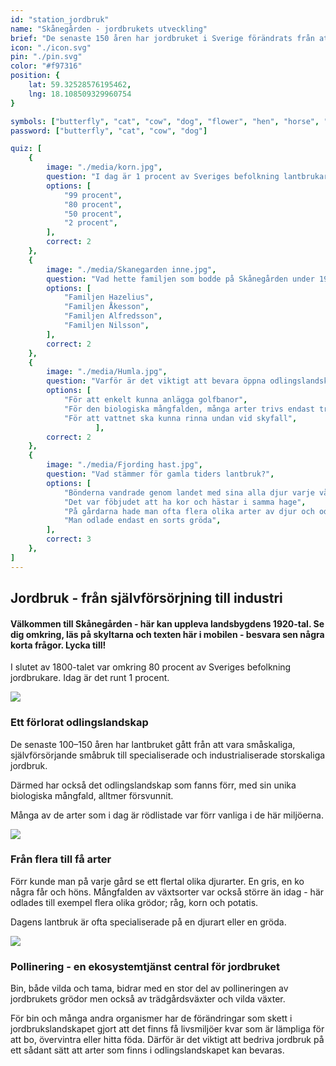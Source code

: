 ```yaml
---
id: "station_jordbruk"
name: "Skånegården - jordbrukets utveckling"
brief: "De senaste 150 åren har jordbruket i Sverige förändrats från att vara småskaligt och främst för att försörja familjen på bondgården, till att bli en industri som producerar mat till mängder av människor."
icon: "./icon.svg"
pin: "./pin.svg"
color: "#f97316"
position: {
    lat: 59.32528576195462,
    lng: 18.108509329960754
}

symbols: ["butterfly", "cat", "cow", "dog", "flower", "hen", "horse", "pig", "goat"]
password: ["butterfly", "cat", "cow", "dog"]

quiz: [
    {
        image: "./media/korn.jpg",
        question: "I dag är 1 procent av Sveriges befolkning lantbrukare, men hur många var det i slutet av 1800-talet?",
        options: [
            "99 procent",
            "80 procent",
            "50 procent",
            "2 procent",
        ],
        correct: 2
    },
    {
        image: "./media/Skanegarden inne.jpg",
        question: "Vad hette familjen som bodde på Skånegården under 1920-talet?",
        options: [
            "Familjen Hazelius",
            "Familjen Åkesson",
            "Familjen Alfredsson",
            "Familjen Nilsson",
        ],
        correct: 2
    },
    {
        image: "./media/Humla.jpg",
        question: "Varför är det viktigt att bevara öppna odlingslandskap?",
        options: [
            "För att enkelt kunna anlägga golfbanor",
            "För den biologiska mångfalden, många arter trivs endast trivs där",
            "För att vattnet ska kunna rinna undan vid skyfall",
                   ],
        correct: 2
    },
    {
        image: "./media/Fjording hast.jpg",
        question: "Vad stämmer för gamla tiders lantbruk?",
        options: [
            "Bönderna vandrade genom landet med sina alla djur varje vår",
            "Det var föbjudet att ha kor och hästar i samma hage",
            "På gårdarna hade man ofta flera olika arter av djur och odlade många sorters växter",
            "Man odlade endast en sorts gröda",
        ],
        correct: 3
    },
]
---
```


## Jordbruk - från självförsörjning till industri

#### Välkommen till Skånegården - här kan uppleva landsbygdens 1920-tal. Se dig omkring, läs på skyltarna och texten här i mobilen - besvara sen några korta frågor. Lycka till!

I slutet av 1800-talet var omkring 80 procent av Sveriges befolkning jordbrukare. Idag är det runt 1 procent. 

<img
     src="/stations/jordbruk/media/Skanegarden.jpg">
</img>

### Ett förlorat odlingslandskap

De senaste 100–150 åren har lantbruket gått från att vara småskaliga, självförsörjande småbruk till specialiserade och industrialiserade storskaliga jordbruk. 

Därmed har också det odlingslandskap som fanns förr, med sin unika biologiska mångfald, alltmer försvunnit. 

Många av de arter som i dag är rödlistade var förr vanliga i de här miljöerna.

<img
     src="/stations/jordbruk/media/Skanegarden gass.jpg">
</img>

### Från flera till få arter

Förr kunde man på varje gård se ett flertal olika djurarter. En gris, en ko några får och höns. Mångfalden av växtsorter var också större än idag - här odlades till exempel flera olika grödor; råg, korn och potatis. 

Dagens lantbruk är ofta specialiserade på en djurart eller en gröda. 

<img
     src="/stations/jordbruk/media/Humla2.jpg">
</img>

### Pollinering - en ekosystemtjänst central för jordbruket

Bin, både vilda och tama, bidrar med en stor del av pollineringen av jordbrukets grödor men också av trädgårdsväxter och vilda växter. 

För bin och många andra organismer har de förändringar som skett i jordbrukslandskapet gjort att det finns få livsmiljöer kvar som är lämpliga för att bo, övervintra eller hitta föda. Därför är det viktigt att bedriva jordbruk på ett sådant sätt att arter som finns i odlingslandskapet kan bevaras.
